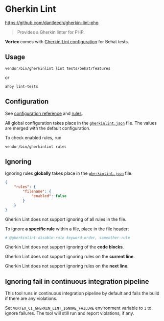 # Gherkin Lint

https://github.com/dantleech/gherkin-lint-php

> Provides a Gherkin linter for PHP.

**Vortex** comes with [Gherkin Lint configuration](https://github.com/drevops/vortex/blob/develop/gherkinlint.json) for Behat tests.

## Usage

```shell
vendor/bin/gherkinlint lint tests/behat/features
```
or
```shell
ahoy lint-tests
```

## Configuration

See [configuration reference](https://github.com/dantleech/gherkin-lint-php?tab=readme-ov-file#configuration) and [rules](https://github.com/dantleech/gherkin-lint-php/blob/master/docs/rules.md).

All global configuration takes place in the [`gherkinlint.json`](https://github.com/drevops/vortex/blob/develop/gherkinlint.json) file.
The values are merged with the default configuration.

To check enabled rules, run

```shell
vendor/bin/gherkinlint rules
```

## Ignoring

Ignoring rules **globally** takes place in the  [`gherkinlint.json`](https://github.com/drevops/vortex/blob/develop/gherkinlint.json) file.
```json
{
    "rules": {
        "filename": {
            "enabled": false
        }
    }
}
```

Gherkin Lint does not support ignoring of all rules in the file.

To ignore **a specific rule** within a file, place in the file header:
```yaml
# @gherkinlint-disable-rule keyword-order, someother-rule
```

Gherkin Lint does not support ignoring of the **code blocks**.

Gherkin Lint does not support ignoring rules on the **current line**.

Gherkin Lint does not support ignoring rules on the **next line**.

## Ignoring fail in continuous integration pipeline

This tool runs in continuous integration pipeline by default and fails the build
if there are any violations.

Set `VORTEX_CI_GHERKIN_LINT_IGNORE_FAILURE` environment variable to `1` to
ignore failures. The tool will still run and report violations, if any.
